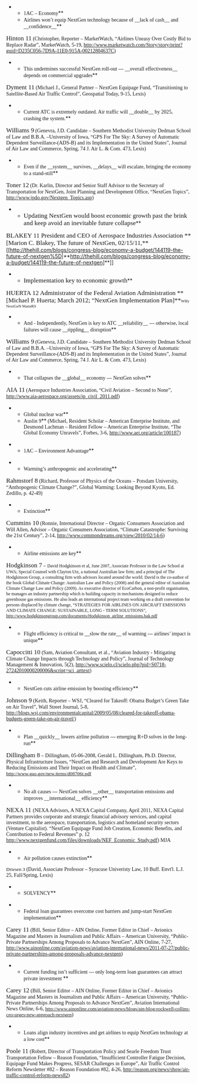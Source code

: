 **<span style="font-family: Georgia;">1AC – Economy</span>**
**<span style="font-family: Georgia;">Airlines won’t equip NextGen technology because of __lack of cash__ and __confidence__</span>**
<span style="font-family: Georgia; font-size: 13pt;">Hinton 11</span><span style="font-family: Georgia;"> (Christopher, Reporter – MarketWatch, “Airlines Uneasy Over Costly Bid to Replace Radar”, MarketWatch, 5-19, http://www.marketwatch.com/Story/story/print?guid=D235C056-7D9A-11E0-915A-00212804637C)</span>



**<span style="font-family: Georgia;">This undermines successful NextGen roll-out --- __overall effectiveness__ depends on commercial upgrades</span>**
<span style="font-family: Georgia; font-size: 13pt;">Dyment 11</span><span style="font-family: Georgia;"> (Michael J., General Partner – NextGen Equipage Fund, “Transitioning to Satellite-Based Air Traffic Control”, Geospatial Today, 9-15, Lexis)</span>



**<span style="font-family: Georgia;">Current ATC is extremely outdated. Air traffic will __double__ by 2025, crashing the system.</span>**
<span style="font-family: Georgia; font-size: 13pt;">Williams 9</span><span style="font-family: Georgia;"> (Genevra, J.D. Candidate – Southern Methodist University Dedman School of Law and B.B.A. –University of Iowa, “GPS For The Sky: A Survey of Automatic Dependent Surveillance-(ADS-B) and its Implementation in the United States”, Journal of Air Law and Commerce, Spring, 74 J. Air L. & Com. 473, Lexis)</span>


**<span style="font-family: Georgia;">Even if the __system__ survives, __delays__ will escalate, bringing the economy to a stand-still</span>**
<span style="font-family: Georgia; font-size: 13pt;">Toner 12</span><span style="font-family: Georgia;"> (Dr. Karlin, Director and Senior Staff Advisor to the Secretary of Transportation for NextGen, Joint Planning and Development Office, “NextGen Topics”, http://www.jpdo.gov/Nextgen_Topics.asp)</span>




**<span style="font-family: Georgia; font-size: 13pt;">Updating NextGen would boost economic growth past the brink and keep avoid an inevitable future collapse</span>**
<span style="font-family: Georgia; font-size: 13pt;">BLAKEY 11 President and CEO of Aerospace Industries Association **[Marion C. Blakey, The future of NextGen, 02/15/11,** </span>[[http://thehill.com/blogs/congress-blog/economy-a-budget/144119-the-future-of-nextgen%5D|**http://thehill.com/blogs/congress-blog/economy-a-budget/144119-the-future-of-nextgen]**]]




**<span style="font-family: Georgia; font-size: 13pt;">Implementation key to economic growth</span>**
<span style="font-family: Georgia; font-size: 13pt;">HUERTA 12 Administrator of the Federal Aviation Administration **[Michael P. Huerta; March 2012; “NextGen Implementation Plan]**</span><span style="font-family: Georgia; font-size: 8pt;">WHy NextGeN MatteRS</span>




**<span style="font-family: Georgia;">And - Independently, NextGen is key to ATC __reliability__ --- otherwise, local failures will cause __rippling__ disruption</span>**
<span style="font-family: Georgia; font-size: 13pt;">Williams 9</span><span style="font-family: Georgia;"> (Genevra, J.D. Candidate – Southern Methodist University Dedman School of Law and B.B.A. –University of Iowa, “GPS For The Sky: A Survey of Automatic Dependent Surveillance-(ADS-B) and its Implementation in the United States”, Journal of Air Law and Commerce, Spring, 74 J. Air L. & Com. 473, Lexis)</span>


**<span style="font-family: Georgia;">That collapses the __global__ economy --- NextGen solves</span>**
<span style="font-family: Georgia; font-size: 13pt;">AIA 11</span><span style="font-family: Georgia;"> (Aerospace Industries Association, “Civil Aviation – Second to None”, http://www.aia-aerospace.org/assets/ip_civil_2011.pdf)</span>



**<span style="font-family: Georgia;">Global nuclear war</span>**
**<span style="font-family: Georgia;">Auslin 9</span>**<span style="font-family: Georgia;"> (Michael, Resident Scholar – American Enterprise Institute, and Desmond Lachman – Resident Fellow – American Enterprise Institute, “The Global Economy Unravels”, Forbes, 3-6, http://www.aei.org/article/100187)</span>


<span style="display: block; text-align: center;">
</span>

**<span style="font-family: Georgia;">1AC – Environment Advantage</span>**

**<span style="font-family: Georgia;">Warming’s anthropogenic and accelerating</span>**
<span style="font-family: Georgia; font-size: 13pt;">Rahmstorf 8</span><span style="font-family: Georgia;"> (Richard, Professor of Physics of the Oceans – Potsdam University, “Anthopogenic Climate Change?”, Global Warming: Looking Beyond Kyoto, Ed. Zedillo, p. 42-49)</span>


**<span style="font-family: Georgia;">Extinction</span>**
<span style="font-family: Georgia; font-size: 13pt;">Cummins 10</span><span style="font-family: Georgia;"> (Ronnie, International Director – Organic Consumers Association and Will Allen, Advisor – Organic Consumers Association, “Climate Catastrophe: Surviving the 21st Century”, 2-14, http://www.commondreams.org/view/2010/02/14-6)</span>


**<span style="font-family: Georgia;">Airline emissions are key</span>**
<span style="font-family: Georgia; font-size: 13pt;">Hodgkinson 7</span><span style="font-family: Georgia;"> – </span><span style="font-family: Georgia; font-size: 9pt;">David Hodgkinson et al, June 2007, Associate Professor in the Law School at UWA; Special Counsel with Clayton Utz, a national Australian law firm; and a principal of The Hodgkinson Group, a consulting firm with advisors located around the world. David is the co-author of the book Global Climate Change: Australian Law and Policy (2008) and the general editor of Australian Climate Change Law and Policy (2009). As executive director of EcoCarbon, a non-profit organisation, he manages an industry partnership which is building capacity in mechanisms designed to reduce greenhouse gas emissions. He also leads an international project team working on a draft convention for persons displaced by climate change, “STRATEGIES FOR AIRLINES ON AIRCRAFT EMISSIONS AND CLIMATE CHANGE: SUSTAINABLE, LONG - TERM SOLUTIONS”, </span><span style="font-family: Georgia; font-size: 9pt; text-decoration: none;">[[http://www.hodgkinsongroup.com/documents/Hodgkinson_airline_emissions.bak.pdf]]</span>



**<span style="font-family: Georgia;">Flight efficiency is critical to __slow the rate__ of warming --- airlines’ impact is unique</span>**
<span style="font-family: Georgia; font-size: 13pt;">Capoccitti 10</span><span style="font-family: Georgia;"> (Sam, Aviation Consultant, et al., “Aviation Industry - Mitigating Climate Change Impacts through Technology and Policy”, Journal of Technology Management & Innovation, 5(2), http://www.scielo.cl/scielo.php?pid=S0718-27242010000200006&script=sci_arttext)</span>



**<span style="font-family: Georgia;">NextGen cuts airline emission by boosting efficiency</span>**
<span style="font-family: Georgia; font-size: 13pt;">Johnson 9</span><span style="font-family: Georgia;"> (Keith, Reporter – WSJ, “Cleared for Takeoff: Obama Budget’s Green Take on Air Travel”, Wall Street Journal, 5-8, http://blogs.wsj.com/environmentalcapital/2009/05/08/cleared-for-takeoff-obama-budgets-green-take-on-air-travel/)</span>


**<span style="font-family: Georgia;">Plan __quickly__ lowers airline pollution --- emerging R+D solves in the long-run</span>**
<span style="font-family: Georgia; font-size: 13pt;">Dillingham 8</span><span style="font-family: Georgia;"> – Dillingham, 05-06-2008, Gerald L. Dillingham, Ph.D. Director, Physical Infrastructure Issues, “NextGen and Research and Development Are Keys to Reducing Emissions and Their Impact on Health and Climate”, </span><span style="font-family: Georgia; font-size: 10pt; text-decoration: none;">[[http://www.gao.gov/new.items/d08706t.pdf]]</span>


**<span style="font-family: Georgia;">No alt causes --- NextGen solves __other__ transportation emissions and improves __international__ efficiency</span>**
<span style="font-family: Georgia; font-size: 13pt;">NEXA 11 </span>
<span style="font-family: Georgia;">(NEXA Advisors, A NEXA Capital Company, April 2011, NEXA Capital Partners provides corporate and strategic financial advisory services, and capital investment, to the aerospace, transportation, logistics and homeland security sectors (Venture Capitalist). “NextGen Equipage Fund Job Creation, Economic Benefits, and Contribution to Federal Revenues” p. 12 </span><span style="color: windowtext; font-family: Georgia; text-decoration: none;">[[http://www.nextgenfund.com/files/downloads/NEF_Economic_Study.pdf]]</span><span style="font-family: Georgia;">) MJA</span>


**<span style="font-family: Georgia;">Air pollution causes extinction</span>**
<span style="font-family: Georgia; font-size: 10pt;">Driesen 3</span><span style="font-family: Georgia;"> (David, Associate Professor – Syracuse Univeristy Law, 10 Buff. Envt'l. L.J. 25, Fall/Spring, Lexis)</span>

**<span style="font-family: Georgia;">SOLVENCY</span>**

**<span style="font-family: Georgia;">Federal loan guarantees overcome cost barriers and jump-start NextGen implementation</span>**
<span style="font-family: Georgia; font-size: 13pt;">Carey 11</span><span style="font-family: Georgia;"> (Bill, Senior Editor – AIN Online, Former Editor in Chief – Avionics Magazine and Masters in Journalism and Public Affairs – American University, “Public-Private Partnerships Among Proposals to Advance NextGen”, AIN Online, 7-27, http://www.ainonline.com/aviation-news/aviation-international-news/2011-07-27/public-private-partnerships-among-proposals-advance-nextgen)</span>



**<span style="font-family: Georgia;">Current funding isn’t sufficient --- only long-term loan guarantees can attract private investment </span>**
<span style="font-family: Georgia; font-size: 13pt;">Carey 12</span><span style="font-family: Georgia;"> (Bill, Senior Editor – AIN Online, Former Editor in Chief – Avionics Magazine and Masters in Journalism and Public Affairs – American University, “Public-Private Partnerships Among Proposals to Advance NextGen”, Aviation International News Online, 6-6, </span><span style="font-family: Georgia; font-size: 10pt; text-decoration: none;">[[http://www.ainonline.com/aviation-news/blogs/ain-blog-rockwell-collins-ceo-urges-new-approach-nextgen]]</span><span style="font-family: Georgia;">)</span>


**<span style="font-family: Georgia;">Loans align industry incentives and get airlines to equip NextGen technology at a low cost</span>**
<span style="font-family: Georgia; font-size: 13pt;">Poole 11</span><span style="font-family: Georgia;"> (Robert, Director of Transportation Policy and Searle Freedom Trust Transportation Fellow – Reason Foundation, “Insufficient Controller Fatigue Decision, Equipage Fund Makes Progress, SESAR Challenges in Europe”, Air Traffic Control Reform Newsletter #82 – Reason Foundation #82, 4-26, http://reason.org/news/show/air-traffic-control-reform-news82)</span>